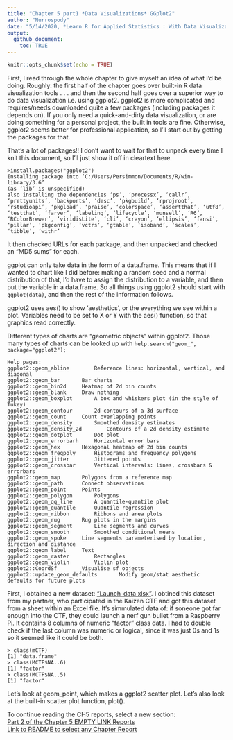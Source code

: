 ```yaml
---
title: "Chapter 5 part1 *Data Visualizations* GGplot2"
author: "Nurrospody"
date: "5/14/2020, *Learn R for Applied Statistics : With Data Visualizations, Regressions, and Statistics*"
output:
  github_document:
    toc: TRUE
---
```


```r
knitr::opts_chunk$set(echo = TRUE)
```

First, I read through the whole chapter to give myself an idea of what I'd be doing.  Roughly: the first half of the chapter goes over built-in R data visualization tools . . . and then the second half goes over a superior way to do data visualization i.e. using ggplot2.  ggplot2 is more complicated and requires/needs downloaded quite a few packages (including packages it depends on).  If you only need a quick-and-dirty data visualization, or are doing something for a personal project, the built in tools are fine.  Otherwise, ggplot2 seems better for professional application, so I'll start out by getting the packages for that.

That's a lot of packages!!  I don't want to wait for that to unpack every time I knit this document, so I'll just show it off in cleartext here.
```
>install.packages("ggplot2")
Installing package into ‘C:/Users/Persimmon/Documents/R/win-library/3.6’
(as ‘lib’ is unspecified)
also installing the dependencies ‘ps’, ‘processx’, ‘callr’, ‘prettyunits’, ‘backports’, ‘desc’, ‘pkgbuild’, ‘rprojroot’, ‘rstudioapi’, ‘pkgload’, ‘praise’, ‘colorspace’, ‘assertthat’, ‘utf8’, ‘testthat’, ‘farver’, ‘labeling’, ‘lifecycle’, ‘munsell’, ‘R6’, ‘RColorBrewer’, ‘viridisLite’, ‘cli’, ‘crayon’, ‘ellipsis’, ‘fansi’, ‘pillar’, ‘pkgconfig’, ‘vctrs’, ‘gtable’, ‘isoband’, ‘scales’, ‘tibble’, ‘withr’
``` 
It then checked URLs for each package, and then unpacked and checked an "MD5 sums" for each.

ggplot can only take data in the form of a data.frame.  This means that if I wanted to chart like I did before: making a random seed and a normal distribution of that, I'd have to assign the distribution to a variable, and then put the variable in a data.frame.  So all things using ggplot2 should start with ```ggplot(data)```, and then the rest of the information follows.

ggplot2 uses aes() to show 'aesthetics', or the everything we see within a plot.  Variables need to be set to X or Y with the aes() function, so that graphics read correctly.

Different types of charts are "geometric objects" within ggplot2.  Those many types of charts can be looked up with ```help.search("geom_", package="ggplot2");```

```
Help pages:
ggplot2::geom_abline		Reference lines: horizontal, vertical, and diagonal
ggplot2::geom_bar		Bar charts
ggplot2::geom_bin2d		Heatmap of 2d bin counts
ggplot2::geom_blank		Draw nothing
ggplot2::geom_boxplot		A box and whiskers plot (in the style of Tukey)
ggplot2::geom_contour		2d contours of a 3d surface
ggplot2::geom_count		Count overlapping points
ggplot2::geom_density		Smoothed density estimates
ggplot2::geom_density_2d		Contours of a 2d density estimate
ggplot2::geom_dotplot		Dot plot
ggplot2::geom_errorbarh		Horizontal error bars
ggplot2::geom_hex		Hexagonal heatmap of 2d bin counts
ggplot2::geom_freqpoly		Histograms and frequency polygons
ggplot2::geom_jitter		Jittered points
ggplot2::geom_crossbar		Vertical intervals: lines, crossbars & errorbars
ggplot2::geom_map		Polygons from a reference map
ggplot2::geom_path		Connect observations
ggplot2::geom_point		Points
ggplot2::geom_polygon		Polygons
ggplot2::geom_qq_line		A quantile-quantile plot
ggplot2::geom_quantile		Quantile regression
ggplot2::geom_ribbon		Ribbons and area plots
ggplot2::geom_rug		Rug plots in the margins
ggplot2::geom_segment		Line segments and curves
ggplot2::geom_smooth		Smoothed conditional means
ggplot2::geom_spoke		Line segments parameterised by location, direction and distance
ggplot2::geom_label		Text
ggplot2::geom_raster		Rectangles
ggplot2::geom_violin		Violin plot
ggplot2::CoordSf		Visualise sf objects
ggplot2::update_geom_defaults		Modify geom/stat aesthetic defaults for future plots
```

First, I obtained a new dataset: ["Launch_data.xlsx"](https://github.com/Nurrospody/SOURCE-Statistics-ILC/blob/master/data_sources/Launch_data.xlsx).  I obtined this dataset from my partner, who participated in the Kaizen CTF and got this dataset from a sheet within an Excel file.  It's simmulated data of: if soneone got far enough into the CTF, they could launch a nerf gun bullet from a Raspberry Pi.  It contains 8 columns of numeric "factor" class data.  I had to double check if the last column was numeric or logical, since it was just 0s and 1s so it seemed like it could be both.  
```
> class(mCTF)
[1] "data.frame"
> class(MCTF$NA..6)
[1] "factor"
> class(MCTF$NA..5)
[1] "factor"
```

Let's look at geom_point, which makes a ggplot2 scatter plot.  Let's also look at the built-in scatter plot function, plot().




To continue reading the CH5 reports, select a new section:  
[Part 2 of the Chapter 5 EMPTY LINK
Reports](https://github.com/Nurrospody/SOURCE-Statistics-ILC/blob/master/Chapter%20Reports/CH5-part2.md)  
[Link to README to select any Chapter
Report](https://github.com/Nurrospody/SOURCE-Statistics-ILC/blob/master/README.md)